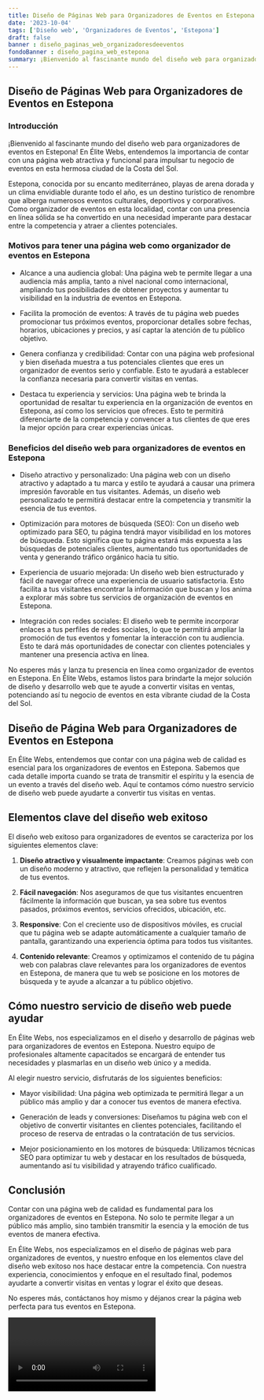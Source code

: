 ```yaml
---
title: Diseño de Páginas Web para Organizadores de Eventos en Estepona
date: '2023-10-04'
tags: ['Diseño web', 'Organizadores de Eventos', 'Estepona']
draft: false
banner : diseño_paginas_web_organizadoresdeeventos
fondoBanner : diseño_pagina_web_estepona
summary: ¡Bienvenido al fascinante mundo del diseño web para organizadores de eventos en Estepona! En Élite Webs, entendemos la importancia de contar con una página web atractiva y funcional para impulsar tu negocio de eventos en esta hermosa ciudad de la Costa del Sol. 
---
```


## Diseño de Páginas Web para Organizadores de Eventos en Estepona

### Introducción

¡Bienvenido al fascinante mundo del diseño web para organizadores de eventos en Estepona! En Élite Webs, entendemos la importancia de contar con una página web atractiva y funcional para impulsar tu negocio de eventos en esta hermosa ciudad de la Costa del Sol. 

Estepona, conocida por su encanto mediterráneo, playas de arena dorada y un clima envidiable durante todo el año, es un destino turístico de renombre que alberga numerosos eventos culturales, deportivos y corporativos. Como organizador de eventos en esta localidad, contar con una presencia en línea sólida se ha convertido en una necesidad imperante para destacar entre la competencia y atraer a clientes potenciales.

### Motivos para tener una página web como organizador de eventos en Estepona

- Alcance a una audiencia global: Una página web te permite llegar a una audiencia más amplia, tanto a nivel nacional como internacional, ampliando tus posibilidades de obtener proyectos y aumentar tu visibilidad en la industria de eventos en Estepona.

- Facilita la promoción de eventos: A través de tu página web puedes promocionar tus próximos eventos, proporcionar detalles sobre fechas, horarios, ubicaciones y precios, y así captar la atención de tu público objetivo.

- Genera confianza y credibilidad: Contar con una página web profesional y bien diseñada muestra a tus potenciales clientes que eres un organizador de eventos serio y confiable. Esto te ayudará a establecer la confianza necesaria para convertir visitas en ventas.

- Destaca tu experiencia y servicios: Una página web te brinda la oportunidad de resaltar tu experiencia en la organización de eventos en Estepona, así como los servicios que ofreces. Esto te permitirá diferenciarte de la competencia y convencer a tus clientes de que eres la mejor opción para crear experiencias únicas.

### Beneficios del diseño web para organizadores de eventos en Estepona

- Diseño atractivo y personalizado: Una página web con un diseño atractivo y adaptado a tu marca y estilo te ayudará a causar una primera impresión favorable en tus visitantes. Además, un diseño web personalizado te permitirá destacar entre la competencia y transmitir la esencia de tus eventos.

- Optimización para motores de búsqueda (SEO): Con un diseño web optimizado para SEO, tu página tendrá mayor visibilidad en los motores de búsqueda. Esto significa que tu página estará más expuesta a las búsquedas de potenciales clientes, aumentando tus oportunidades de venta y generando tráfico orgánico hacia tu sitio.

- Experiencia de usuario mejorada: Un diseño web bien estructurado y fácil de navegar ofrece una experiencia de usuario satisfactoria. Esto facilita a tus visitantes encontrar la información que buscan y los anima a explorar más sobre tus servicios de organización de eventos en Estepona.

- Integración con redes sociales: El diseño web te permite incorporar enlaces a tus perfiles de redes sociales, lo que te permitirá ampliar la promoción de tus eventos y fomentar la interacción con tu audiencia. Esto te dará más oportunidades de conectar con clientes potenciales y mantener una presencia activa en línea.

No esperes más y lanza tu presencia en línea como organizador de eventos en Estepona. En Élite Webs, estamos listos para brindarte la mejor solución de diseño y desarrollo web que te ayude a convertir visitas en ventas, potenciando así tu negocio de eventos en esta vibrante ciudad de la Costa del Sol.

<GifSeo />

<Cta />

## Diseño de Página Web para Organizadores de Eventos en Estepona

En Élite Webs, entendemos que contar con una página web de calidad es esencial para los organizadores de eventos en Estepona. Sabemos que cada detalle importa cuando se trata de transmitir el espíritu y la esencia de un evento a través del diseño web. Aquí te contamos cómo nuestro servicio de diseño web puede ayudarte a convertir tus visitas en ventas.

## Elementos clave del diseño web exitoso

El diseño web exitoso para organizadores de eventos se caracteriza por los siguientes elementos clave:

1. **Diseño atractivo y visualmente impactante**: Creamos páginas web con un diseño moderno y atractivo, que reflejen la personalidad y temática de tus eventos.

2. **Fácil navegación**: Nos aseguramos de que tus visitantes encuentren fácilmente la información que buscan, ya sea sobre tus eventos pasados, próximos eventos, servicios ofrecidos, ubicación, etc.

3. **Responsive**: Con el creciente uso de dispositivos móviles, es crucial que tu página web se adapte automáticamente a cualquier tamaño de pantalla, garantizando una experiencia óptima para todos tus visitantes.

4. **Contenido relevante**: Creamos y optimizamos el contenido de tu página web con palabras clave relevantes para los organizadores de eventos en Estepona, de manera que tu web se posicione en los motores de búsqueda y te ayude a alcanzar a tu público objetivo.

## Cómo nuestro servicio de diseño web puede ayudar

En Élite Webs, nos especializamos en el diseño y desarrollo de páginas web para organizadores de eventos en Estepona. Nuestro equipo de profesionales altamente capacitados se encargará de entender tus necesidades y plasmarlas en un diseño web único y a medida.

Al elegir nuestro servicio, disfrutarás de los siguientes beneficios:

- Mayor visibilidad: Una página web optimizada te permitirá llegar a un público más amplio y dar a conocer tus eventos de manera efectiva.

- Generación de leads y conversiones: Diseñamos tu página web con el objetivo de convertir visitantes en clientes potenciales, facilitando el proceso de reserva de entradas o la contratación de tus servicios.

- Mejor posicionamiento en los motores de búsqueda: Utilizamos técnicas SEO para optimizar tu web y destacar en los resultados de búsqueda, aumentando así tu visibilidad y atrayendo tráfico cualificado.

## Conclusión

Contar con una página web de calidad es fundamental para los organizadores de eventos en Estepona. No solo te permite llegar a un público más amplio, sino también transmitir la esencia y la emoción de tus eventos de manera efectiva.

En Élite Webs, nos especializamos en el diseño de páginas web para organizadores de eventos, y nuestro enfoque en los elementos clave del diseño web exitoso nos hace destacar entre la competencia. Con nuestra experiencia, conocimientos y enfoque en el resultado final, podemos ayudarte a convertir visitas en ventas y lograr el éxito que deseas.

No esperes más, contáctanos hoy mismo y déjanos crear la página web perfecta para tus eventos en Estepona.

<Video />

<CtaBot job='Organizadores de Eventos' city='Estepona'/>

<Gmaps query='Estepona+españa+maps' />